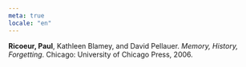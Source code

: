 ```yaml
---
meta: true
locale: "en"
---
```


**Ricoeur, Paul**, Kathleen Blamey, and David Pellauer. *Memory, History, Forgetting*. Chicago: University of Chicago Press, 2006.